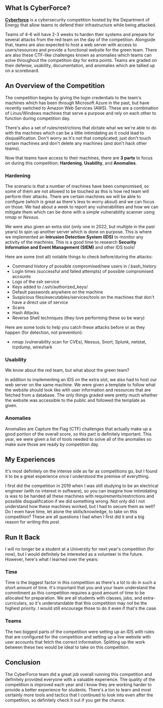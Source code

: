 
<div>

## What Is CyberForce?

<a href="https://cyberforce.energy.gov/cyberforce-competition/?">**Cyberforce**</a> is a cybersecurity competition hosted by the Department of Energy that allow teams to
defend their infrastructure while being attacked.

Teams of 4-6 will have 2-3 weeks to harden their systems and prepare
for several attacks from the red team on the day of the competition. Alongside that, teams are also expected to
host a web server with access to users/resources and provide a functional website for the green team. There are also these
CTF-like challenges known as anomalies which teams can solve throughout the competition day for extra points.
Teams are graded on their defense, usability, documentation, and anomalies which are
tallied up on a scoreboard.

## An Overview of the Competition

The competition begins by giving the login credentials to the team's machines which has been through
Microsoft Azure in the past, but have recently switched to Amazon Web Services (AWS). These
are a combination of Linux/Windows machines that serve a purpose and rely on each other to function during
competition day.

There's also a set of rules/restrictions that dictate what we we're able to do with the machines which
can be a little intimidating as it could lead to disqualification. Don't worry as it's not that complicated; just
don't touch certain machines and don't delete any machines (and don't hack other teams).

Now that teams have access to their machines, there are **3 parts** to focus on during this competition:
**Hardening**, **Usability**, and **Anomalies**.

### Hardening
The scenario is that a number of machines have been compromised, so some of them are not allowed to be touched as this is how red team will perform their
attacks. There are certain machines we will be able to configure (which is great as there's less to worry about)
and we can focus on those. We had about a week to report any vulnerabilities and how we can mitigate them which can
be done with a simple vulnerability scanner using *nmap* or *Nessus*.

We were also given an extra slot (only one in 2022, but multiple in the past years) to spin up another server which is done on purpose. This
is where we implemented an **Intrusion Detection System (IDS)** to monitor any activity of the machines. This is a good
time to research **Security Information and Event Management (SIEM)** and other IDS tools!

Here are some (not all) notable things to check before/during the attacks:
* Command history of possible compromised/new users in /.bash_history
* Login times (successful and failed attempts) of possible compromised accounts
* Logs of the ssh service
* Keys added to /.ssh/authorized_keys/
* Default passwords anywhere on the machine
* Suspicious files/executables/services/tools on the machines that don't have a direct use of service
* Scans
* Hash Attacks
* Reverse Shell techniques (they love performing these so be wary)

Here are some tools to help you catch these attacks before or as they happen (for detection, not prevention):
* nmap (vulnerability scan for CVEs), Nessus, Snort, Splunk, netstat, tcpdump, wireshark




### Usability
We know about the red team, but what about the green team?

In addition to implementing an IDS on the extra
slot, we also had to host our web server on the same machine. We were given a template to follow what the website
should look like with user information and resources that are fetched from a database. The only things graded
were pretty much whether the website was accessible to the public and followed the template as given.

### Anomalies
Anomalies are Capture the Flag (CTF) challenges that actually make up a good portion of the overall score, so this
part is definitely important. This year, we were given a list of tools needed to solve all of the anomalies so make
sure those are ready by competition day.

## My Experiences

It's most definitely on the intense side as far as competitions go, but I found it to be a great experience once
I understood the premise of everything.

I first did the competition in 2019 when I was still studying to be an electrical engineer (with no
interest in software), so you can imagine how intimidating is was to be handed all these machines
with requirements/restrictions and possible disqualification if we did something wrong.
Not only did I not understand how these machines worked, but I had to secure them as well? Do
I even have time, let alone the skills/knowledge, to take on this competition? These are all questions
I had when I first did it and a big reason for writing this post.

## Run It Back

I will no longer be a student at a University for next year's competition (for now), but
I would definitely be interested as a volunteer in the future. However,
here's what I learned over the years:

### Time
Time is the biggest factor in this competition as there's a lot to do in such a short amount of time.
It's important that you and your team understand the commitment as this competition requires
a good amount of time to be allocated for preparation. We are all students with classes, jobs, and extra-curriculars,
so it's understandable that this competition may not be the highest priority. I would still encourage those
to do it even if that's the case.

### Teams
The two biggest parts of the competition were setting up an IDS with rules that are configured for the
competition and setting up a live website with user accounts that fetch the correct information. Splitting up the work
between these two would be ideal to take on this competition.

## Conclusion
The CyberForce team did a great job overall running this competition and definitely provided
everyone with a valuable experience. The quality of the competition is improved each year and I know
they are working harder to provide a better experience for students. There's a ton to learn and most certainly more
tools and tactics that I continued to look into even after the competition, so definitely check it out
if you get the chance.

</div>